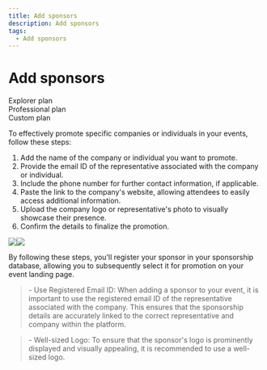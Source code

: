 ```yaml
---
title: Add sponsors
description: Add sponsors
tags:
  - Add sponsors
---
```


# **Add sponsors**

<div class="flex-row">
  <div class="plan">Explorer plan</div>
  <div class="plan">Professional plan</div>
  <div class="plan">Custom plan</div>
</div>

To effectively promote specific companies or individuals in your events, follow these steps:

1. Add the name of the company or individual you want to promote.
2. Provide the email ID of the representative associated with the company or individual.
3. Include the phone number for further contact information, if applicable.
4. Paste the link to the company's website, allowing attendees to easily access additional information.
5. Upload the company logo or representative's photo to visually showcase their presence.
6. Confirm the details to finalize the promotion.

![](/img/Marvaimages/documentationf.jpg)![](/img/documentationh.jpg)

By following these steps, you'll register your sponsor in your sponsorship database, allowing you to subsequently select it for promotion on your event landing page.

> \- Use Registered Email ID: When adding a sponsor to your event, it is important to use the registered email ID of the representative associated with the company. This ensures that the sponsorship details are accurately linked to
> the correct representative and company within the platform.

> \- Well-sized Logo: To ensure that the sponsor's logo is prominently displayed and visually appealing, it is
> recommended to use a well-sized logo.
